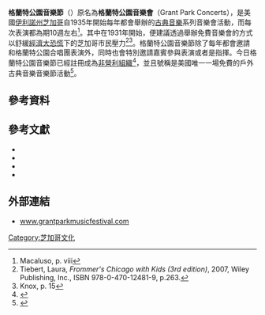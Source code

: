 {{Infobox recurring event |
 |name=格蘭特公園音樂節
 |logo=
 |image=Grant Park Music Festival Pritzker Pavilion Red View.jpg
 |caption=2008年7月5日
 |location=[[傑·普利茲克露天音樂廳|傑·普利茲克露天音樂廳]]<br />（2004年7月16日至今）<br />{{Link-en|佩特里洛音樂場|Petrillo Music Shell}}<br />（1935年至2004年）
 |years_active=1935年7月1日至今
 |dates= 每年6月至8月的星期三到星期日
 |genre=[[古典音樂|古典音樂]]音樂節
 |website=[http://www.grantparkmusicfestival.com/ www.grantparkmusicfestival.com]
}}

'''格蘭特公園音樂節'''（{{Lang-en|'''Grant Park Music'''}}）原名為'''格蘭特公園音樂會'''（Grant Park Concerts），是美國[[伊利諾州|伊利諾州]][[芝加哥|芝加哥]]自1935年開始每年都會舉辦的[[古典音樂|古典音樂]]系列音樂會活動，而每次表演都為期10週左右<ref name=Mviii>Macaluso, p. viii</ref>。其中在1931年開始，{{Link-en|芝加哥市市長|Mayor of Chicago}}{{Link-en|安東·瑟馬克|Anton Cermak}}便建議透過舉辦免費音樂會的方式以舒緩[[經濟大恐慌|經濟大恐慌]]下的芝加哥市民壓力<ref>Tiebert, Laura, ''Frommer's Chicago with Kids (3rd edition)'', 2007, Wiley Publishing, Inc., ISBN 978-0-470-12481-9, p.263.</ref><ref name=K15>Knox, p. 15</ref>。格蘭特公園音樂節除了每年都會邀請{{Link-en|格蘭特公園交響樂團|Grant Park Symphony Orchestra}}和格蘭特公園合唱團表演外，同時也會特別邀請嘉賓參與表演或者是指揮。今日格蘭特公園音樂節已經註冊成為[[非營利組織|非營利組織]]<ref name=GPMF>{{cite web|url=http://www.millenniumpark.org/parkevents/gpmf.aspx |accessdate=2007-09-20 |publisher=City of Chicago |title=Grant Park Music Festival |archiveurl=https://web.archive.org/web/20070823222809/http://www.millenniumpark.org/parkevents/gpmf.aspx |archivedate=2007-08-23 |deadurl=yes }}</ref>，並且號稱是美國唯一一場免費的戶外古典音樂音樂節活動<ref name=GPMF>{{cite web|url=http://www.millenniumpark.org/parkevents/gpmf.aspx |accessdate=2007-09-20 |publisher=City of Chicago |title=Grant Park Music Festival |archiveurl=https://web.archive.org/web/20070823222809/http://www.millenniumpark.org/parkevents/gpmf.aspx |archivedate=2007-08-23 |deadurl=yes }}</ref>。

== 參考資料 ==
{{Reflist}}

== 參考文獻 ==
* {{cite book|title=Then & Now: Chicago's Loop|author=Knox, Janice A. and Heather Olivia Belcher|publisher=Arcadia Publishing|year=2002|isbn=0-7385-1968-5|url=http://books.google.com/?id=wjBh6CmPU9YC&pg=PA14&dq=petrillo+bandshell+designed&cd=3#v=onepage&q=petrillo%20bandshell%20designed&f=false}}
* {{cite book|title=Sounds of Chicago's Lakefront: A Celebration Of The Grant Park Music Festival|author=Macaluso, Tony, Julia S. Bachrach and Neal Samors|publisher=Chicago's Book Press|year=2009|isbn=978-0-9797892-6-7}}
* {{cite book|title=[[Frommer's|Frommer's]] Chicago 2010|publisher=[[Wiley_Publishing,_Inc.|Wiley Publishing, Inc.]]|isbn=978-0-470-50468-0|year=2010|author=Blackwell, Elizabeth Canning|editor=Achauer, Hilary with Anuja Madar}}
* {{cite book|title=[[Frommer's|Frommer's]] free & dirt cheap|publisher=[[Wiley_Publishing,_Inc.|Wiley Publishing, Inc.]]|isbn=978-0-470-73650-0|year=2010|author=Tiebert, Laura|editor=Shannon, Gene}}

== 外部連結 ==
* [http://www.grantparkmusicfestival.com/ www.grantparkmusicfestival.com] {{Wayback|url=http://www.grantparkmusicfestival.com/ |date=20140625040220 }}

[[Category:芝加哥文化|Category:芝加哥文化]]